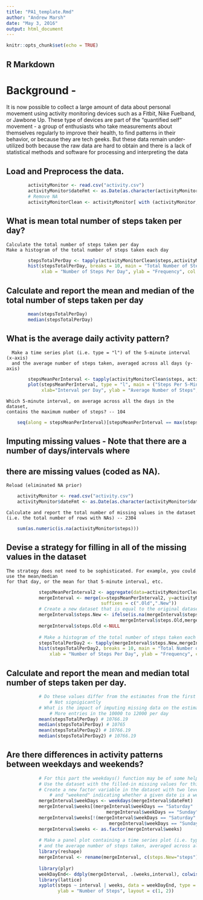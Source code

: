---
title: "PA1_template.Rmd"
author: "Andrew Marsh"
date: "May 3, 2016"
output: html_document
---

```{r setup, include=FALSE}
knitr::opts_chunk$set(echo = TRUE)
```

## R Markdown
# Background - 
  It is now possible to collect a large amount of data about personal movement
  using activity monitoring devices such as a Fitbit, Nike Fuelband, or Jawbone Up. 
  These type of devices are part of the "quantified self" movement - a group of 
  enthusiasts who take measurements about themselves regularly to improve their health, 
  to find patterns in their behavior, or because they are tech geeks. 
  But these data remain under-utilized both because the raw data are hard to obtain 
  and there is a lack of statistical methods and software for processing and interpreting the data

## Load and Preprocess the data.
```{r, echo=TRUE}
        activityMonitor <- read.csv("activity.csv")
        activityMonitor$dateFmt <- as.Date(as.character(activityMonitor$date), "%Y-%m-%d")
        # Remove NA
        activityMonitorClean <- activityMonitor[ with (activityMonitor, { !(is.na(steps)) } ), ]
```

## What is mean total number of steps taken per day?
    Calculate the total number of steps taken per day
    Make a histogram of the total number of steps taken each day

```{r, echo=TRUE}
        stepsTotalPerDay <- tapply(activityMonitorClean$steps,activityMonitorClean$dateFmt, sum)
        hist(stepsTotalPerDay, breaks = 10, main = "Total Number of Steps Taken Each Day", 
             xlab = "Number of Steps Per Day", ylab = "Frequency", col = "darkgreen")
```
## Calculate and report the mean and median of the total number of steps taken per day

```{r, echo=TRUE}
        mean(stepsTotalPerDay)
        median(stepsTotalPerDay)
```

## What is the average daily activity pattern?
      Make a time series plot (i.e. type = "l") of the 5-minute interval (x-axis) 
      and the average number of steps taken, averaged across all days (y-axis)

```{r, echo=TRUE}
        stepsMeanPerInterval <- tapply(activityMonitorClean$steps, activityMonitorClean$interval, mean)
        plot(stepsMeanPerInterval, type = "l", main = ("Steps Per 5-Minute Interval"), 
             xlab="Interval per Day", ylab = "Average Number of Steps",col="blue")
```

    Which 5-minute interval, on average across all the days in the dataset, 
    contains the maximum number of steps? -- 104

```{r, echo=TRUE}
    seq(along = stepsMeanPerInterval)[stepsMeanPerInterval == max(stepsMeanPerInterval)]
```
## Imputing missing values - Note that there are a number of days/intervals where 
## there are missing values (coded as NA).
    Reload (eliminated NA prior)
    
```{r, echo=TRUE}
    activityMonitor <- read.csv("activity.csv")
    activityMonitor$dateFmt <- as.Date(as.character(activityMonitor$date), "%Y-%m-%d")
```
    Calculate and report the total number of missing values in the dataset
    (i.e. the total number of rows with NAs) -- 2304

```{r, echo=TRUE}
    sum(as.numeric(is.na(activityMonitor$steps)))
```
## Devise a strategy for filling in all of the missing values in the dataset
    The strategy does not need to be sophisticated. For example, you could use the mean/median
    for that day, or the mean for that 5-minute interval, etc.
```{r, echo=TRUE}
            stepsMeanPerInterval2 <- aggregate(data=activityMonitorClean, steps~interval, FUN=mean)
            mergeInterval <- merge(x=stepsMeanPerInterval2, y=activityMonitor, by="interval", 
                                   suffixes = c(".Old",".New"))
            # Create a new dataset that is equal to the original dataset but with the missing data filled in.
            mergeInterval$steps.New <- ifelse(is.na(mergeInterval$steps.New), 
                                          mergeInterval$steps.Old,mergeInterval$steps.New)        
            mergeInterval$steps.Old <-NULL
        
            # Make a histogram of the total number of steps taken each day and 
            stepsTotalPerDay2 <- tapply(mergeInterval$steps.New,mergeInterval$dateFmt, sum)
            hist(stepsTotalPerDay2, breaks = 10, main = "Total Number of Steps Taken Each Day", 
                xlab = "Number of Steps Per Day", ylab = "Frequency", col = "darkgreen")
```
## Calculate and report the mean and median total number of steps taken per day.
```{r, echo=TRUE}
            # Do these values differ from the estimates from the first part of the assignment? 
                # Not signigicantly
            # What is the impact of imputing missing data on the estimates of the total daily number of steps? 
                # More entries in the 10000 to 12000 per day
            mean(stepsTotalPerDay) # 10766.19
            median(stepsTotalPerDay) # 10765
            mean(stepsTotalPerDay2) # 10766.19
            median(stepsTotalPerDay2) # 10766.19
```
## Are there differences in activity patterns between weekdays and weekends?

```{r, echo=TRUE}
            # For this part the weekdays() function may be of some help here. 
            # Use the dataset with the filled-in missing values for this part.
            # Create a new factor variable in the dataset with two levels - "weekday" 
                # and "weekend" indicating whether a given date is a weekday or weekend day.  
            mergeInterval$weekDays <- weekdays(mergeInterval$dateFmt)
            mergeInterval$weeks[(mergeInterval$weekDays == "Saturday" | 
                                     mergeInterval$weekDays == "Sunday")] <- "weekend"
            mergeInterval$weeks[!(mergeInterval$weekDays == "Saturday" |
                                      mergeInterval$weekDays == "Sunday")] <- "weekdays"
            mergeInterval$weeks <- as.factor(mergeInterval$weeks)  
            
            # Make a panel plot containing a time series plot (i.e. type = "l") of the 5-minute interval (x-axis) 
            # and the average number of steps taken, averaged across all weekday days or weekend days (y-axis).
            library(reshape)
            mergeInterval <- rename(mergeInterval, c(steps.New="steps"))
            
            library(plyr)
            weekDayEnd<- ddply(mergeInterval, .(weeks,interval), colwise(mean, .(steps))) 
            library(lattice)
            xyplot(steps ~ interval | weeks, data = weekDayEnd, type = "l", xlab = "Interval", 
                   ylab = "Number of Steps", layout = c(1, 2))  


```